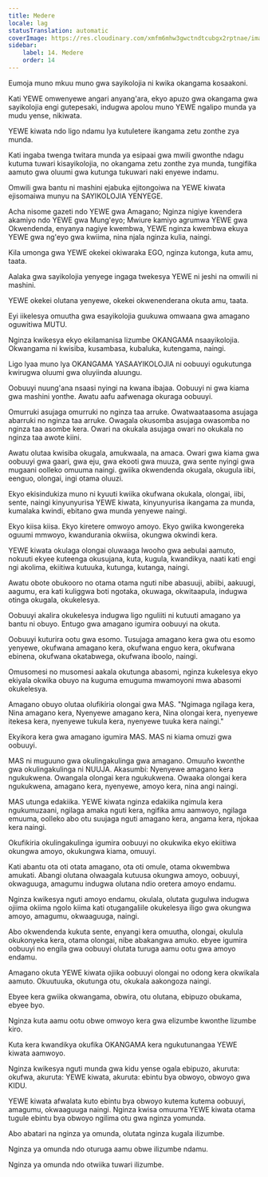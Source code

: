 ```yaml
---
title: Medere
locale: lag
statusTranslation: automatic
coverImage: https://res.cloudinary.com/xmfm6mhw3gwctndtcubgx2rptnae/image/upload/v1740337243/small_cover_educacion_fundamental_a051170f1c.webp
sidebar:
    label: 14. Medere
    order: 14
---
```

Eumoja muno mkuu muno gwa sayikolojia ni kwika okangama kosaakoni.

Kati YEWE omwenyewe angari anyang'ara, ekyo apuzo gwa okangama gwa sayikolojia engi gutepesaki, indugwa apolou muno YEWE ngalipo munda ya mudu yense, nikiwata.

YEWE kiwata ndo ligo ndamu lya kutuletere ikangama zetu zonthe zya munda.

Kati ingaba twenga twitara munda ya esipaai gwa mwili gwonthe ndagu kutuma tuwari kisayikolojia, no okangama zetu zonthe zya munda, tungifika aamuto gwa oluumi gwa kutunga tukuwari naki enyewe indamu.

Omwili gwa bantu ni mashini ejabuka ejitongoiwa na YEWE kiwata ejisomaiwa munyu na SAYIKOLOJIA YENYEGE.

Acha nisome gazeti ndo YEWE gwa Amagano; Nginza nigiye kwendera akamiyo ndo YEWE gwa Mung'eyo; Mwiure kamiyo agrumwa YEWE gwa Okwendenda, enyanya nagiye kwembwa, YEWE nginza kwembwa ekuya YEWE gwa ng'eyo gwa kwiima, nina njala nginza kulia, naingi.

Kila umonga gwa YEWE okekei okiwaraka EGO, nginza kutonga, kuta amu, taata.

Aalaka gwa sayikolojia yenyege ingaga twekesya YEWE ni jeshi na omwili ni mashini.

YEWE okekei olutana yenyewe, okekei okwenenderana okuta amu, taata.

Eyi iikelesya omuutha gwa esayikolojia guukuwa omwaana gwa amagano oguwitiwa MUTU.

Nginza kwikesya ekyo ekilamanisa lizumbe OKANGAMA nsaayikolojia. Okwangama ni kwisiba, kusambasa, kubaluka, kutengama, naingi.

Ligo lyaa muno lya OKANGAMA YASAAYIKOLOJIA ni oobuuyi ogukutunga kwirugwa oluumi gwa oluyiinda aluungu.

Oobuuyi nuung'ana nsaasi nyingi na kwana ibajaa. Oobuuyi ni gwa kiama gwa mashini yonthe. Awatu aafu aafwenaga okuraga oobuuyi.

Omurruki asujaga omurruki no nginza taa arruke. Owatwaataasoma asujaga abarruki no nginza taa arruke. Owagala okusomba asujaga owasomba no nginza taa asombe kera. Owari na okukala asujaga owari no okukala no nginza taa awote kiini.

Awatu olutaa kwisiba okugala, amukwaala, na amaca. Owari gwa kiama gwa oobuuyi gwa gaari, gwa eju, gwa ekooti gwa muuza, gwa sente nyingi gwa mugaani oolleko omuuma naingi. gwiika okwendenda okugala, okugula iibi, eenguo, olongai, ingi otama oluuzi.

Ekyo ekisindukiza muno ni kyuuti kwiika okufwana okukala, olongai, iibi, sente, naingi kinyunyurisa YEWE kiwata, kinyunyurisa ikangama za munda, kumalaka kwindi, ebitano gwa munda yenyewe naingi.

Ekyo kiisa kiisa. Ekyo kiretere omwoyo amoyo. Ekyo gwiika kwongereka oguumi mmwoyo, kwandurania okwiisa, okungwa okwindi kera.

YEWE kiwata okulaga olongai oluwaaga lwooho gwa aebulai aamuto, nokuuti ekyee kuteenga okusujana, kuta, kugula, kwandikya, naati kati engi ngi akolima, ekiitiwa kutuuka, kutunga, kutanga, naingi.

Awatu obote obukooro no otama otama nguti nibe abasuuji, abiibi, aakuugi, aagumu, era kati kuliggwa boti ngotaka, okuwaga, okwitaapula, indugwa otinga okugala, okukelesya.

Oobuuyi akalira okukelesya indugwa ligo nguliiti ni kutuuti amagano ya bantu ni obuyo. Entugo gwa amagano igumira oobuuyi na okuta.

Oobuuyi kuturira ootu gwa esomo. Tusujaga amagano kera gwa otu esomo yenyewe, okufwana amagano kera, okufwana enguo kera, okufwana ebinena, okufwana okatabwega, okufwana iboolo, naingi.

Omusomesi no musomesi aakala okutunga abasomi, nginza kukelesya ekyo ekiyala okwika obuyo na kuguma emuguma mwamoyoni mwa abasomi okukelesya.

Amagano obuyo olutaa olufikiria olongai gwa MAS. "Ngimaga ngilaga kera, Nina amagano kera, Nyenyewe amagano kera, Nina olongai kera, nyenyewe itekesa kera, nyenyewe tukula kera, nyenyewe tuuka kera naingi."

Ekyikora kera gwa amagano igumira MAS. MAS ni kiama omuzi gwa oobuuyi.

MAS ni muguuno gwa okulingakulinga gwa amagano. Omuuño kwonthe gwa okulingakulinga ni NUUJA. Akasumbi: Nyenyewe amagano kera ngukukwena. Owangala olongai kera ngukukwena. Owaaka olongai kera ngukukwena, amagano kera, nyenyewe, amoyo kera, nina angi naingi.

MAS utunga edakiika. YEWE kiwata nginza edakiika ngimula kera ngukumuzaani, ngilaga amaka nguti kera, ngifika amu aamwoyo, ngilaga emuuma, oolleko abo otu suujaga nguti amagano kera, angama kera, njokaa kera naingi.

Okufikiria okulingakulinga igumira oobuuyi no okukwika ekyo ekiitiwa okungwa amoyo, okukungwa kiama, omuuyi.

Kati abantu ota oti otata amagano, ota oti omule, otama okwembwa amukati. Abangi olutana olwaagala kutuusa okungwa amoyo, oobuuyi, okwaguuga, amagumu indugwa olutana ndio oretera amoyo endamu.

Nginza kwikesya nguti amoyo endamu, okulala, olutata gugulwa indugwa ojiima okiima ngolo kiima kati otugangaliile okukelesya iligo gwa okungwa amoyo, amagumu, okwaaguuga, naingi.

Abo okwendenda kukuta sente, enyangi kera omuutha, olongai, okulula okukonyeka kera, otama olongai, nibe abakangwa amuko. ebyee igumira oobuuyi no engila gwa oobuuyi olutata turuga aamu ootu gwa amoyo endamu.

Amagano okuta YEWE kiwata ojiika oobuuyi olongai no odong kera okwikala aamuto. Okuutuuka, okutunga otu, okukala aakongoza naingi.

Ebyee kera gwiika okwangama, obwira, otu olutana, ebipuzo obukama, ebyee byo.

Nginza kuta aamu ootu obwe omwoyo kera gwa elizumbe kwonthe lizumbe kiro.

Kuta kera kwandikya okufika OKANGAMA kera ngukutunangaa YEWE kiwata aamwoyo.

Nginza kwikesya nguti munda gwa kidu yense ogala ebipuzo, akuruta: okufwa, akuruta: YEWE kiwata, akuruta: ebintu bya obwoyo, obwoyo gwa KIDU.

YEWE kiwata afwalata kuto ebintu bya obwoyo kutema kutema oobuuyi, amagumu, okwaaguuga naingi. Nginza kwisa omuuma YEWE kiwata otama tugule ebintu bya obwoyo ngilima otu gwa nginza yomunda.

Abo abatari na nginza ya omunda, olutata nginza kugala ilizumbe.

Nginza ya omunda ndo oturuga aamu obwe ilizumbe ndamu.

Nginza ya omunda ndo otwiika tuwari ilizumbe.

